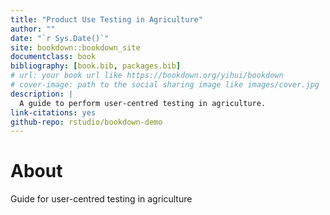 ```yaml
--- 
title: "Product Use Testing in Agriculture"
author: ""
date: "`r Sys.Date()`"
site: bookdown::bookdown_site
documentclass: book
bibliography: [book.bib, packages.bib]
# url: your book url like https://bookdown.org/yihui/bookdown
# cover-image: path to the social sharing image like images/cover.jpg
description: |
  A guide to perform user-centred testing in agriculture.
link-citations: yes
github-repo: rstudio/bookdown-demo
---
```


# About

Guide for user-centred testing in agriculture
